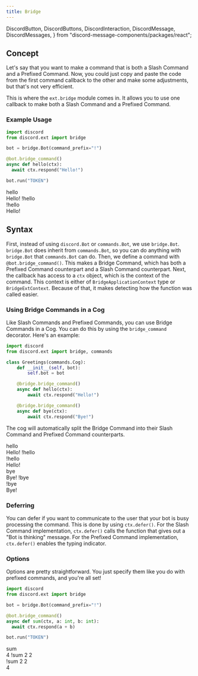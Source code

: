 ```yaml
---
title: Bridge
---
```


  DiscordButton,
  DiscordButtons,
  DiscordInteraction,
  DiscordMessage,
  DiscordMessages,
} from "discord-message-components/packages/react";


## Concept

Let's say that you want to make a command that is both a Slash Command and a Prefixed Command. Now, you could just copy and paste the code from the first command callback to the other and make some adjustments, but that's not very efficient.

This is where the `ext.bridge` module comes in. It allows you to use one callback to make both a Slash Command and a Prefixed Command.


### Example Usage

```python
import discord
from discord.ext import bridge

bot = bridge.Bot(command_prefix="!")

@bot.bridge_command()
async def hello(ctx):
  await ctx.respond("Hello!")

bot.run("TOKEN")
```

<DiscordComponent>
  <DiscordMessage profile="robocord" bot>
    <div slot="interactions">
      <DiscordInteraction profile="bob" command>
        hello
      </DiscordInteraction>
    </div>
    Hello!
  </DiscordMessage>

  <DiscordMessage profile="bob">
    !hello
  </DiscordMessage>

  <DiscordMessage profile="robocord" bot>
    <div slot="interactions">
      <DiscordInteraction profile="bob" highlight>
        !hello
      </DiscordInteraction>
    </div>
    Hello!
  </DiscordMessage>
</DiscordComponent>

## Syntax

First, instead of using `discord.Bot` or `commands.Bot`, we use `bridge.Bot`. `bridge.Bot` does inherit from `commands.Bot`, so you can do anything with `bridge.Bot` that `commands.Bot` can do.
Then, we define a command with `@bot.bridge_command()`. This makes a Bridge Command, which has both a Prefixed Command counterpart and a Slash Command counterpart.
Next, the callback has access to a `ctx` object, which is the context of the command. This context is either of `BridgeApplicationContext` type or `BridgeExtContext`. Because of that, it makes detecting how the function was called easier.

### Using Bridge Commands in a Cog

Like Slash Commands and Prefixed Commands, you can use Bridge Commands in a Cog. You can do this by using the `bridge_command` decorator. Here's an example:

```python
import discord
from discord.ext import bridge, commands

class Greetings(commands.Cog):
    def __init__(self, bot):
        self.bot = bot

    @bridge.bridge_command()
    async def hello(ctx):
        await ctx.respond("Hello!")

    @bridge.bridge_command()
    async def bye(ctx):
        await ctx.respond("Bye!")
```

The cog will automatically split the Bridge Command into their Slash Command and Prefixed Command counterparts.

<DiscordComponent>
  <DiscordMessage profile="robocord" bot>
    <div slot="interactions">
      <DiscordInteraction profile="bob" command>
        hello
      </DiscordInteraction>
    </div>
    Hello!
  </DiscordMessage>

  <DiscordMessage profile="bob">
    !hello
  </DiscordMessage>

  <DiscordMessage profile="robocord" bot>
    <div slot="interactions">
      <DiscordInteraction profile="bob" highlight>
        !hello
      </DiscordInteraction>
    </div>
    Hello!
  </DiscordMessage>

  <DiscordMessage profile="robocord" bot>
    <div slot="interactions">
      <DiscordInteraction profile="bob" command>
        bye
      </DiscordInteraction>
    </div>
    Bye!
  </DiscordMessage>

  <DiscordMessage profile="bob">
    !bye
  </DiscordMessage>

  <DiscordMessage profile="robocord" bot>
    <div slot="interactions">
      <DiscordInteraction profile="bob" highlight>
        !bye
      </DiscordInteraction>
    </div>
    Bye!
  </DiscordMessage>
</DiscordComponent>

### Deferring

You can defer if you want to communicate to the user that your bot is busy processing the command. This is done by using `ctx.defer()`. For the Slash Command implementation, `ctx.defer()` calls the function that gives out a "Bot is thinking" message. For the Prefixed Command implementation, `ctx.defer()` enables the typing indicator.

<!-- TODO: Add example images of deferring at work -->

### Options

Options are pretty straightforward. You just specify them like you do with prefixed commands, and you're all set!

```python
import discord
from discord.ext import bridge

bot = bridge.Bot(command_prefix="!")

@bot.bridge_command()
async def sum(ctx, a: int, b: int):
  await ctx.respond(a + b)

bot.run("TOKEN")
```

<DiscordComponent>
  <DiscordMessage profile="robocord" bot>
    <div slot="interactions">
      <DiscordInteraction profile="bob" command>
        sum
      </DiscordInteraction>
    </div>
    4
  </DiscordMessage>

  <DiscordMessage profile="bob">
    !sum 2 2
  </DiscordMessage>

  <DiscordMessage profile="robocord" bot>
    <div slot="interactions">
      <DiscordInteraction profile="bob" highlight>
        !sum 2 2
      </DiscordInteraction>
    </div>
    4
  </DiscordMessage>
</DiscordComponent>
